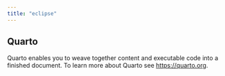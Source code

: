 ```yaml
---
title: "eclipse"
---
```


## Quarto

Quarto enables you to weave together content and executable code into a finished document. To learn more about Quarto see <https://quarto.org>.
